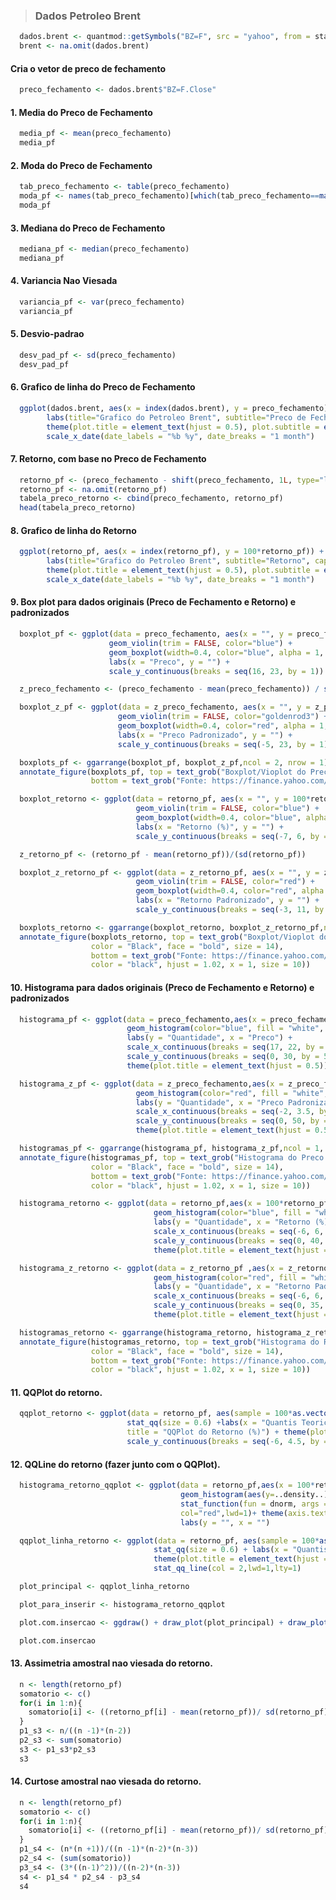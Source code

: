>### Dados Petroleo Brent
```r
  dados.brent <- quantmod::getSymbols("BZ=F", src = "yahoo", from = start, to = end, auto.assign = FALSE)
  brent <- na.omit(dados.brent)
```

#### Cria o vetor de preco de fechamento
```r
  preco_fechamento <- dados.brent$"BZ=F.Close"
```

#### 1. Media do Preco de Fechamento 
```r
  media_pf <- mean(preco_fechamento)
  media_pf
```

#### 2. Moda do Preco de Fechamento 
```r
  tab_preco_fechamento <- table(preco_fechamento)
  moda_pf <- names(tab_preco_fechamento)[which(tab_preco_fechamento==max(tab_preco_fechamento))]
  moda_pf
```

#### 3. Mediana do Preco de Fechamento 
```r
  mediana_pf <- median(preco_fechamento)
  mediana_pf
```

#### 4. Variancia Nao Viesada 
```r
  variancia_pf <- var(preco_fechamento)
  variancia_pf
```

#### 5. Desvio-padrao 
```r
  desv_pad_pf <- sd(preco_fechamento)
  desv_pad_pf
```

#### 6. Grafico de linha do Preco de Fechamento 
```r
  ggplot(dados.brent, aes(x = index(dados.brent), y = preco_fechamento)) + geom_line() +
        labs(title="Grafico do Petroleo Brent", subtitle="Preco de Fechamento", caption="Fonte: https://finance.yahoo.com/", x = "Data ", y="Preco (R$)") +
        theme(plot.title = element_text(hjust = 0.5), plot.subtitle = element_text(hjust = 0.5)) +
        scale_x_date(date_labels = "%b %y", date_breaks = "1 month")
```

#### 7. Retorno, com base no Preco de Fechamento 
```r
  retorno_pf <- (preco_fechamento - shift(preco_fechamento, 1L, type="lag"))/shift(preco_fechamento, 1L, type="lag")
  retorno_pf <- na.omit(retorno_pf)
  tabela_preco_retorno <- cbind(preco_fechamento, retorno_pf)
  head(tabela_preco_retorno)
```

#### 8. Grafico de linha do Retorno 
```r
  ggplot(retorno_pf, aes(x = index(retorno_pf), y = 100*retorno_pf)) + geom_line() +
        labs(title="Grafico do Petroleo Brent", subtitle="Retorno", caption="Fonte: https://finance.yahoo.com/", x = "Data ", y="Retorno (%)") +
        theme(plot.title = element_text(hjust = 0.5), plot.subtitle = element_text(hjust = 0.5)) +
        scale_x_date(date_labels = "%b %y", date_breaks = "1 month")
```

#### 9. Box plot para dados originais (Preco de Fechamento e Retorno) e padronizados 
```R
  boxplot_pf <- ggplot(data = preco_fechamento, aes(x = "", y = preco_fechamento))+
                      geom_violin(trim = FALSE, color="blue") +
                      geom_boxplot(width=0.4, color="blue", alpha = 1, outlier.size = 1) +
                      labs(x = "Preco", y = "") +
                      scale_y_continuous(breaks = seq(16, 23, by = 1))

  z_preco_fechamento <- (preco_fechamento - mean(preco_fechamento)) / sd(preco_fechamento)

  boxplot_z_pf <- ggplot(data = z_preco_fechamento, aes(x = "", y = z_preco_fechamento)) +
                        geom_violin(trim = FALSE, color="goldenrod3") +
                        geom_boxplot(width=0.4, color="red", alpha = 1, outlier.size = 1)+
                        labs(x = "Preco Padronizado", y = "") +
                        scale_y_continuous(breaks = seq(-5, 23, by = 1))

  boxplots_pf <- ggarrange(boxplot_pf, boxplot_z_pf,ncol = 2, nrow = 1)
  annotate_figure(boxplots_pf, top = text_grob("Boxplot/Vioplot do Preco de Fechamento\ne Preco de Fechamento Padronizado", color = "Black", face = "bold", size = 14),
                  bottom = text_grob("Fonte: https://finance.yahoo.com/", color = "black", hjust = 1.02, x = 1,size = 10))

  boxplot_retorno <- ggplot(data = retorno_pf, aes(x = "", y = 100*retorno_pf)) +
                            geom_violin(trim = FALSE, color="blue") +
                            geom_boxplot(width=0.4, color="blue", alpha = 1, outlier.size = 1) +
                            labs(x = "Retorno (%)", y = "") +
                            scale_y_continuous(breaks = seq(-7, 6, by = 2))

  z_retorno_pf <- (retorno_pf - mean(retorno_pf))/(sd(retorno_pf))

  boxplot_z_retorno_pf <- ggplot(data = z_retorno_pf, aes(x = "", y = z_retorno_pf)) +
                            geom_violin(trim = FALSE, color="red") +
                            geom_boxplot(width=0.4, color="red", alpha = 1, outlier.size = 1) +
                            labs(x = "Retorno Padronizado", y = "") +
                            scale_y_continuous(breaks = seq(-3, 11, by = 2))

  boxplots_retorno <- ggarrange(boxplot_retorno, boxplot_z_retorno_pf,ncol = 2, nrow = 1)
  annotate_figure(boxplots_retorno, top = text_grob("Boxplot/Vioplot do Retorno\ne Retorno Padronizado",
                  color = "Black", face = "bold", size = 14),
                  bottom = text_grob("Fonte: https://finance.yahoo.com/",
                  color = "black", hjust = 1.02, x = 1, size = 10))
```


#### 10. Histograma para dados originais (Preco de Fechamento e Retorno) e padronizados 
```R
  histograma_pf <- ggplot(data = preco_fechamento,aes(x = preco_fechamento)) +
                          geom_histogram(color="blue", fill = "white", bins = 30) +
                          labs(y = "Quantidade", x = "Preco") +
                          scale_x_continuous(breaks = seq(17, 22, by = 0.5)) +
                          scale_y_continuous(breaks = seq(0, 30, by = 5)) +
                          theme(plot.title = element_text(hjust = 0.5))

  histograma_z_pf <- ggplot(data = z_preco_fechamento,aes(x = z_preco_fechamento)) +
                            geom_histogram(color="red", fill = "white", bins = 30) +
                            labs(y = "Quantidade", x = "Preco Padronizado") +
                            scale_x_continuous(breaks = seq(-2, 3.5, by = 0.5)) +
                            scale_y_continuous(breaks = seq(0, 50, by = 5)) +
                            theme(plot.title = element_text(hjust = 0.5))

  histogramas_pf <- ggarrange(histograma_pf, histograma_z_pf,ncol = 1, nrow = 2)
  annotate_figure(histogramas_pf, top = text_grob("Histograma do Preco de Fechamento",
                  color = "Black", face = "bold", size = 14),
                  bottom = text_grob("Fonte: https://finance.yahoo.com/",
                  color = "black", hjust = 1.02, x = 1, size = 10))

  histograma_retorno <- ggplot(data = retorno_pf,aes(x = 100*retorno_pf)) + 
                                geom_histogram(color="blue", fill = "white", bins = 25) + 
                                labs(y = "Quantidade", x = "Retorno (%)") + 
                                scale_x_continuous(breaks = seq(-6, 6, by = 1)) + 
                                scale_y_continuous(breaks = seq(0, 40, by = 5)) + 
                                theme(plot.title = element_text(hjust = 0.5))

  histograma_z_retorno <- ggplot(data = z_retorno_pf ,aes(x = z_retorno_pf)) + 
                                geom_histogram(color="red", fill = "white", bins = 25) + 
                                labs(y = "Quantidade", x = "Retorno Padronizado") + 
                                scale_x_continuous(breaks = seq(-6, 6, by = 1)) + 
                                scale_y_continuous(breaks = seq(0, 35, by = 5)) + 
                                theme(plot.title = element_text(hjust = 0.5))

  histogramas_retorno <- ggarrange(histograma_retorno, histograma_z_retorno,ncol = 1, nrow = 2)
  annotate_figure(histogramas_retorno, top = text_grob("Histograma do Retorno",
                  color = "Black", face = "bold", size = 14),
                  bottom = text_grob("Fonte: https://finance.yahoo.com/",
                  color = "black", hjust = 1.02, x = 1, size = 10))
```

#### 11. QQPlot do retorno.  
```R
  qqplot_retorno <- ggplot(data = retorno_pf, aes(sample = 100*as.vector(retorno_pf))) +
                          stat_qq(size = 0.6) +labs(x = "Quantis Teoricos", y = "Quantis Amostrais",
                          title = "QQPlot do Retorno (%)") + theme(plot.title = element_text(hjust = 0.5)) +
                          scale_y_continuous(breaks = seq(-6, 4.5, by = 1.5))
```

#### 12. QQLine do retorno (fazer junto com o QQPlot).  
```R
  histograma_retorno_qqplot <- ggplot(data = retorno_pf,aes(x = 100*retorno_pf)) +
                                      geom_histogram(aes(y=..density..),color="blue", fill = "white", bins = 25) +
                                      stat_function(fun = dnorm, args = list(mean = mean(100*retorno_pf), sd = sd(100*retorno_pf)),
                                      col="red",lwd=1)+ theme(axis.text.x = element_blank(), axis.text.y = element_blank()) +
                                      labs(y = "", x = "") 

  qqplot_linha_retorno <- ggplot(data = retorno_pf, aes(sample = 100*as.vector(retorno_pf))) +
                                stat_qq(size = 0.6) + labs(x = "Quantis Teoricos", y = "Quantis Amostrais", title = "QQPlot do Retorno (%)") +
                                theme(plot.title = element_text(hjust = 0.5)) +scale_y_continuous(breaks = seq(-6, 4.5, by = 1.5)) +
                                stat_qq_line(col = 2,lwd=1,lty=1) 

  plot_principal <- qqplot_linha_retorno

  plot_para_inserir <- histograma_retorno_qqplot

  plot.com.insercao <- ggdraw() + draw_plot(plot_principal) + draw_plot(plot_para_inserir, x = 0.07, y = 0.6, width = .3, height = .3)

  plot.com.insercao
```

#### 13. Assimetria amostral nao viesada do retorno.   
```R
  n <- length(retorno_pf)
  somatorio <- c()
  for(i in 1:n){
    somatorio[i] <- ((retorno_pf[i] - mean(retorno_pf))/ sd(retorno_pf))^3
  }
  p1_s3 <- n/((n -1)*(n-2))
  p2_s3 <- sum(somatorio)
  s3 <- p1_s3*p2_s3
  s3
```

#### 14. Curtose amostral nao viesada do retorno.   
```R
  n <- length(retorno_pf)
  somatorio <- c()
  for(i in 1:n){
    somatorio[i] <- ((retorno_pf[i] - mean(retorno_pf))/ sd(retorno_pf))^4
  }
  p1_s4 <- (n*(n +1))/((n -1)*(n-2)*(n-3))
  p2_s4 <- (sum(somatorio))
  p3_s4 <- (3*((n-1)^2))/((n-2)*(n-3))
  s4 <- p1_s4 * p2_s4 - p3_s4
  s4
```